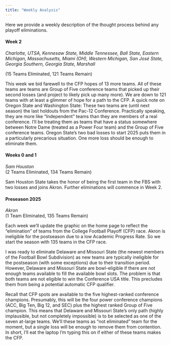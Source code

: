 ```yaml
---
title: "Weekly Analysis"
---
```


Here we provide a weekly description of the thought process behind any playoff eliminations.

#### Week 2

*Charlotte, UTSA, Kennesaw State, Middle Tennessee, Ball State, Eastern Michigan, Massachusetts, Miami (OH), Western Michigan, San José State, Georgia Southern, Georgia State, Marshall*

(15 Teams Eliminated, 121 Teams Remain)

This week we bid farewell to the CFP hopes of 13 more teams. All of these teams are teams are Group of Five conference teams that picked up their second losses (and project to likely pick up many more). We are down to 121 teams with at least a glimmer of hope for a path to the CFP. A quick note on Oregon State and Washington State: These two teams are (until next season) the last holdouts from the Pac-12 Conference. Practically speaking, they are more like "Independent" teams than they are members of a real conference. I'll be treating them as teams that have a status somewhere between Notre Dame (treated as a Power Four team) and the Group of Five conference teams. Oregon State's two bad losses to start 2025 puts them in a particularly precarious situation. One more loss should be enough to eliminate them.

#### Weeks 0 and 1

*Sam Houston\
*(2 Teams Eliminated, 134 Teams Remain)

Sam Houston State takes the honor of being the first team in the FBS with two losses and joins Akron. Further eliminations will commence in Week 2.

#### Preseason 2025

*Akron* *\
*(1 Team Eliminated, 135 Teams Remain)

Each week we'll update the graphic on the home page to reflect the "elimination" of teams from the College Football Playoff (CFP) race. Akron is ineligible for the postseason due to a low Academic Progress Rate. So we start the season with 135 teams in the CFP race.

I was ready to eliminate Delaware and Missouri State (the newest members of the Football Bowl Subdivision) as new teams are typically ineligible for the postseason (with some exceptions) due to their transition period. However, Delaware and Missouri State are bowl-eligible if there are not enough teams available to fill the available bowl slots. The problem is that both teams are not eligible to win the Conference USA title. This precludes them from being a potential automatic CFP qualifier.

Recall that CFP spots are available to the five highest-ranked conference champions. Presumably, this will be the four power conference champions (ACC, Big Ten, Big 12, and SEC) plus the highest ranked Group of Five champion. This means that Delaware and Missouri State's only path (highly implausible, but not completely impossible) is to be selected as one of the seven at-large teams. We'll these teams as "not eliminated" team for the moment, but a single loss will be enough to remove them from contention. In short, I'll eat the laptop I'm typing this on if either of these teams makes the CFP.
